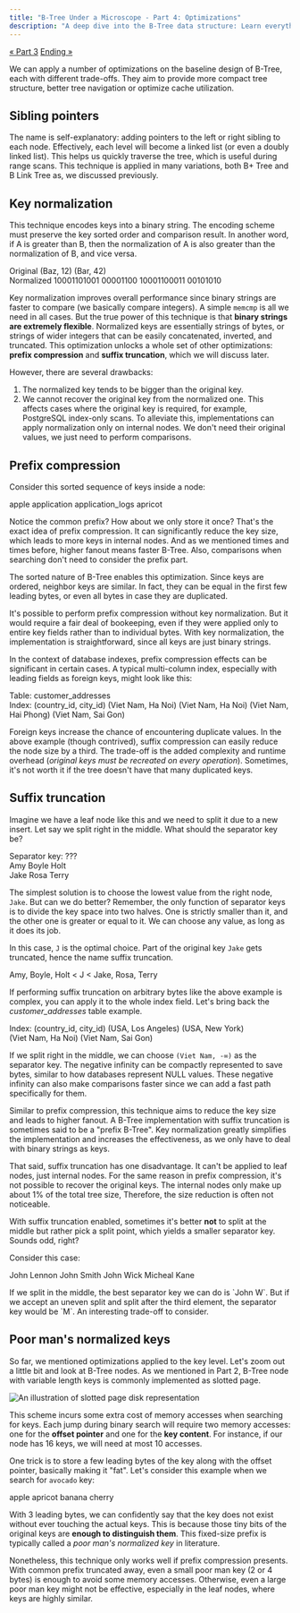 ```yaml
---
title: "B-Tree Under a Microscope - Part 4: Optimizations"
description: "A deep dive into the B-Tree data structure: Learn everything from basic operations to variations and various optimizations."
---
```



<Layout stickyAsideId="sticky-aside">
<div slot="aside" id="sticky-aside" class="sticky mt-12">
  <TableOfContents
    headings={[
      { depth: 2, slug: 'sibling-pointers', text: 'Sibling pointers' },
      { depth: 2, slug: 'key-normalization', text: 'Key normalization' },
      { depth: 2, slug: 'prefix-compression', text: 'Prefix compression' },
      { depth: 2, slug: 'suffix-truncation', text: 'Suffix truncation' },
      {
        depth: 2,
        slug: 'poor-mans-normalized-keys',
        text: 'Poor man’s normalized keys'
      }
    ]}
    client:only="preact"
  />
  <div class="mt-4 flex justify-between text-base text-stone-600">
    <a href="/btree-under-a-microscope/variations" class="hover:underline underline-offset-4">« Part 3</a>
    <a href="/btree-under-a-microscope/ending" class="hover:underline underline-offset-4">Ending »</a>
  </div>
</div>


<PartHeading text="Optimizations" part={4} />

We can apply a number of optimizations on the baseline design of B-Tree,
each with different trade-offs. They aim to provide more compact tree
structure, better tree navigation or optimize cache utilization.

## Sibling pointers

The name is self-explanatory: adding pointers to the left or right sibling to
each node. Effectively, each level will become a linked list (or even a doubly
linked list). This helps us quickly traverse the tree, which is useful during
range scans. This technique is applied in many variations, both B+ Tree and B
Link Tree as, we discussed previously.

## Key normalization

This technique encodes keys into a binary string. The encoding scheme must
preserve the key sorted order and comparison result. In another word, if A is
greater than B, then the normalization of A is also greater than the normalization
of B, and vice versa.

<div class="w-[50ch] flex mx-auto my-5 tabular-nums font-mono">
  <div class="flex flex-col flex-1">
    <span class="font-semibold text-center border-b border-gray-400 mx-4 mb-2">Original</span>
    <span class="text-center leading-10">(<span class="text-primary-600">Baz</span>, <span class="text-secondary-600">12</span>)</span>
    <span class="text-center leading-10">(<span class="text-primary-600">Bar</span>, <span class="text-secondary-600">42</span>)</span>
  </div>
  <div class="flex flex-col flex-1">
    <span class="font-semibold text-center border-b border-gray-400 mx-4 mb-2">Normalized</span>
    <span class="text-center leading-10">
      <span class="text-primary-600">10001101001</span>
      <span class="text-secondary-600">00001100</span>
    </span>
    <span class="text-center leading-10">
      <span class="text-primary-600">10001100011</span>
      <span class="text-secondary-600">00101010</span>
    </span>
  </div>
</div>

Key normalization improves overall performance since binary strings are faster
to compare (we basically compare integers). A simple `memcmp` is all we need in
all cases. But the true power of this technique is that **binary strings are
extremely flexible**. Normalized keys are essentially strings of bytes, or
strings of wider integers that can be easily concatenated, inverted, and
truncated. This optimization unlocks a whole set of other optimizations:
**prefix compression** and **suffix truncation**, which we will discuss later.

However, there are several drawbacks:

<ol class="list-decimal pl-10">
  <li>The normalized key tends to be bigger than the original key.</li>
  <li>We cannot recover the original key from the normalized one. This affects
    cases where the original key is required, for example, PostgreSQL
    index-only scans. To alleviate this, implementations can apply
    normalization only on internal nodes. We don't need their original values,
    we just need to perform comparisons.</li>
</ol>

## Prefix compression

Consider this sorted sequence of keys inside a node:

<div class="w-fit flex gap-8 mx-auto my-5 font-mono">
  <span><span class="text-primary-600">app</span>le</span>
  <span><span class="text-primary-600">app</span>lication</span>
  <span><span class="text-primary-600">app</span>lication_logs</span>
  <span><span class="text-primary-600">apr</span>icot</span>
</div>

Notice the common prefix? How about we only store it once? That's the exact
idea of prefix compression. It can significantly reduce the key size, which
leads to more keys in internal nodes. And as we mentioned times and times
before, higher fanout means faster B-Tree. Also, comparisons when searching
don't need to consider the prefix part.

The sorted nature of B-Tree enables this optimization. Since keys are ordered,
neighbor keys are similar. In fact, they can be equal in the first few leading
bytes, or even all bytes in case they are duplicated.

It's possible to perform prefix compression without key normalization. But
it would require a fair deal of bookeeping, even if they were applied only to
entire key fields rather than to individual bytes. With key normalization, the
implementation is straightforward, since all keys are just binary strings.

In the context of database indexes, prefix compression effects can be significant
in certain cases. A typical multi-column index, especially with leading fields
as foreign keys, might look like this:

<div class="w-full flex flex-col font-mono my-5">
  <span class="leading-10">Table: customer_addresses</span>
  <div class="flex flex-col mx-auto">
    <span class="font-semibold text-center border-b border-gray-400 px-4 mb-2">Index: (country_id, city_id)</span>
    <span class="text-center leading-10">(Viet Nam, Ha Noi)</span>
    <span class="text-center leading-10">(Viet Nam, Ha Noi)</span>
    <span class="text-center leading-10">(Viet Nam, Hai Phong)</span>
    <span class="text-center leading-10">(Viet Nam, Sai Gon)</span>
  </div>
</div>

Foreign keys increase the chance of encountering duplicate values. In the above
example (though contrived), suffix compression can easily reduce the node size
by a third. The trade-off is the added complexity and runtime overhead
(*original keys must be recreated on every operation*). Sometimes, it's not
worth it if the tree doesn't have that many duplicated keys.

## Suffix truncation

Imagine we have a leaf node like this and we need to split it due to a new
insert. Let say we split right in the middle. What should the separator key be?

<div class="flex flex-col items-center mt-5 mb-9 font-mono">
  <span>Separator key: <span class="text-primary-600">???</span></span>
  <div class="w-fit relative flex justify-center gap-8 border border-gray-400 mx-auto mt-4 px-8 py-4">
    <div class="flex gap-8">
      <span>Amy</span>
      <span>Boyle</span>
      <span>Holt</span>
    </div>
    <div class="absolute left-1/2 -top-4 -bottom-4 -translate-x-[0.5ch] w-[2px] line-dashed-vertical"></div>
    <div class="flex gap-8">
      <span>Jake</span>
      <span>Rosa</span>
      <span>Terry</span>
    </div>
  </div>
</div>

The simplest solution is to choose the lowest value from the right node, `Jake`.
But can we do better? Remember, the only function of separator keys is to
divide the key space into two halves. One is strictly smaller than it, and the
other one is greater or equal to it. We can choose any value, as long as it does
its job.

In this case, `J` is the optimal choice. Part of the original key `Jake` gets
truncated, hence the name suffix truncation.

<div class="mx-auto my-5 w-fit font-mono">
  <span>Amy, Boyle, Holt &lt; <span class="text-primary-600">J</span> &lt; Jake, Rosa, Terry</span>
</div>

If performing suffix truncation on arbitrary bytes like the above example is
complex, you can apply it to the whole index field. Let's bring back the
*customer_addresses* table example.

<div class="w-fit flex flex-col font-mono my-5 mx-auto">
  <div class="flex flex-col mx-auto">
    <span class="font-semibold text-center border-b border-gray-400 px-4 mb-2">Index: (country_id, city_id)</span>
    <span class="text-center leading-10">(USA, Los Angeles)</span>
    <span class="text-center leading-10">(USA, New York)</span>
    <div class="w-full h-[2px] line-dashed-horizontal"></div>
    <span class="text-center leading-10">(Viet Nam, Ha Noi)</span>
    <span class="text-center leading-10">(Viet Nam, Sai Gon)</span>
  </div>
</div>

If we split right in the middle, we can choose `(Viet Nam, -∞)` as the
separator key. The negative infinity can be compactly represented to save bytes,
similar to how databases represent NULL values. These negative infinity can
also make comparisons faster since we can add a fast path specifically for
them.

Similar to prefix compression, this technique aims to reduce the key size and
leads to higher fanout. A B-Tree implementation with suffix truncation is
sometimes said to be a "prefix B-Tree". Key normalization greatly simplifies
the implementation and increases the effectiveness, as we only have to deal
with binary strings as keys.

That said, suffix truncation has one disadvantage. It can't be applied to leaf
nodes, just internal nodes. For the same reason in prefix compression, it's not
possible to recover the original keys. The internal nodes only make up about 1%
of the total tree size, Therefore, the size reduction is often not noticeable.

<Callout title="Picking a split point">
  <p>With suffix truncation enabled, sometimes it's better <b>not</b> to split
    at the middle but rather pick a split point, which yields a smaller
    separator key. Sounds odd, right?</p>
  <p>Consider this case:</p>
  <div class="w-fit flex justify-center gap-8 mx-auto my-4 font-mono">
    <span>John Lennon</span>
    <span>John Smith</span>
    <span>John Wick</span>
    <span>Micheal Kane</span>
  </div>
  <p>If we split in the middle, the best separator key we can do is `John W`.
    But if we accept an uneven split and split after the third element, the
    separator key would be `M`. An interesting trade-off to consider.</p>
</Callout>

## Poor man's normalized keys

So far, we mentioned optimizations applied to the key level. Let's zoom out a
little bit and look at B-Tree nodes. As we mentioned in Part 2, B-Tree node
with variable length keys is commonly implemented as slotted page.

<Image src={slottedPage} alt="An illustration of slotted page disk representation" class="custom-image" />

This scheme incurs some extra cost of memory accesses when searching
for keys. Each jump during binary search will require two memory accesses: one
for the **offset pointer** and one for the **key content**. For instance, if
our node has 16 keys, we will need at most 10 accesses.

One trick is to store a few leading bytes of the key along with the offset pointer,
basically making it "fat". Let's consider this example when we search for
`avocado` key:

<div class="w-fit flex justify-center gap-8 mx-auto my-5">
  <span><span class="text-primary-600">app</span>le</span>
  <span><span class="text-primary-600">apr</span>icot</span>
  <span><span class="text-primary-600">ban</span>ana</span>
  <span><span class="text-primary-600">che</span>rry</span>
</div>

With 3 leading bytes, we can confidently say that the key does not exist
without ever touching the actual keys. This is because those tiny bits of the
original keys are **enough to distinguish them**. This fixed-size prefix is
typically called a *poor man's normalized key* in literature.

Nonetheless, this technique only works well if prefix compression presents. With
common prefix truncated away, even a small poor man key (2 or 4 bytes) is
enough to avoid some memory accesses. Otherwise, even a large poor man key
might not be effective, especially in the leaf nodes, where keys are highly similar.

<ChapterLink text="Continue to Ending" href="/btree-under-a-microscope/ending" />

</Layout>
